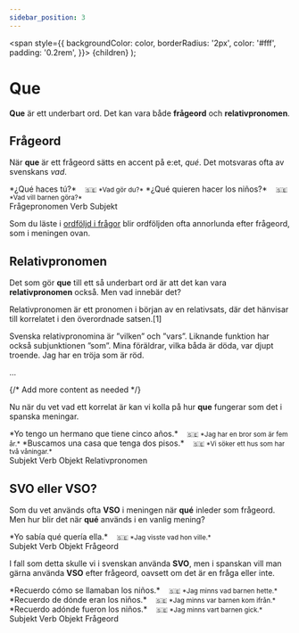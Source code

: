 ```yaml
---
sidebar_position: 3
---
```



  <span
    style={{
      backgroundColor: color,
      borderRadius: '2px',
      color: '#fff',
      padding: '0.2rem',
    }}>
    {children}
  </span>
);

# <Highlight color="var(--highlight)">Que</Highlight>

**Que** är ett underbart ord. Det kan vara både **frågeord** och **relativpronomen**.

## Frågeord

När **que** är ett frågeord sätts en accent på e:et, *qué*. Det motsvaras ofta av svenskans *vad*.

<div className="custom-quote">  
*¿<span style={{color: 'magenta'}}>Qué</span> <span style={{color: 'red'}}>haces</span> <span style={{color: 'var(--highlight)'}}>tú</span>?*   
&nbsp;&nbsp;&nbsp;<small>🇸🇪 *Vad gör du?*</small>   
*¿<span style={{color: 'magenta'}}>Qué</span> <span style={{color: 'red'}}>quieren hacer</span> <span style={{color: 'var(--highlight)'}}>los niños</span>?*   
&nbsp;&nbsp;&nbsp;<small>🇸🇪 *Vad vill barnen göra?*</small>   
</div>

<div className="subject-box">
  <span className="magenta-dot"></span>
  <span className="subject-text">Frågepronomen</span>
  <span className="red-dot"></span>
  <span className="subject-text">Verb</span>
  <span className="blue-dot"></span>
  <span className="subject-text">Subjekt</span>
</div>

Som du läste i [ordföljd i frågor](/docs/Syntax/Ordföljd%20i%20frågor) blir ordföljden ofta annorlunda efter frågeord, som i meningen ovan. 

## Relativpronomen

Det som gör **que** till ett så underbart ord är att det kan vara **relativpronomen** också. Men vad innebär det? 

<div className="browser-container">
  <BrowserWindow title="https://sv.wikipedia.org/wiki/Relativpronomen">
<p>
Relativpronomen är ett pronomen i början av en relativsats, där det hänvisar till korrelatet i den överordnade satsen.[1]

Svenska relativpronomina är ”vilken” och ”vars”. Liknande funktion har också subjunktionen ”som”.
Mina föräldrar, vilka båda är döda, var djupt troende.
Jag har en tröja som är röd.  

...
</p>
    {/* Add more content as needed */}
  </BrowserWindow>
</div>

Nu när du vet vad ett korrelat är kan vi kolla på hur **que** fungerar som det i spanska meningar.

<div className="custom-quote">  
*<span style={{color: 'var(--highlight)'}}>Yo</span> <span style={{color: 'red'}}>tengo</span> <span style={{color: 'lightseagreen'}}>un hermano</span> <span style={{color: 'magenta'}}>que</span> <span style={{color: 'red'}}>tiene</span>  <span style={{color: 'lightseagreen'}}>cinco años</span>.*   
&nbsp;&nbsp;&nbsp;<small>🇸🇪 *Jag har en bror som är fem år.*</small>   
*<span style={{color: 'red'}}>Buscamos</span> <span style={{color: 'lightseagreen'}}>una casa</span> <span style={{color: 'magenta'}}>que</span> <span style={{color: 'red'}}>tenga</span>  <span style={{color: 'lightseagreen'}}>dos pisos</span>.*   
&nbsp;&nbsp;&nbsp;<small>🇸🇪 *Vi söker ett hus som har två våningar.*</small>   
</div>

<div className="subject-box">
  <span className="blue-dot"></span>
  <span className="subject-text">Subjekt</span>
  <span className="red-dot"></span>
  <span className="subject-text">Verb</span>
    <span className="aqua-dot"></span>
  <span className="subject-text">Objekt</span>
  <span className="magenta-dot"></span>
  <span className="subject-text">Relativpronomen</span>
</div>

## SVO eller VSO?

Som du vet används ofta **VSO** i meningen när **qué** inleder som frågeord. Men hur blir det när **qué** används i en vanlig mening?

<div className="custom-quote">  
*<span style={{color: 'var(--highlight)'}}>Yo</span> <span style={{color: 'red'}}>sabía</span> <span style={{color: 'magenta'}}>qué</span> <span style={{color: 'red'}}>quería</span> <span style={{color: 'var(--highlight)'}}>ella</span>.*   
&nbsp;&nbsp;&nbsp;<small>🇸🇪 *Jag visste vad hon ville.*</small>   
</div>

<div className="subject-box">
  <span className="blue-dot"></span>
  <span className="subject-text">Subjekt</span>
  <span className="red-dot"></span>
  <span className="subject-text">Verb</span>
    <span className="aqua-dot"></span>
  <span className="subject-text">Objekt</span>
  <span className="magenta-dot"></span>
  <span className="subject-text">Frågeord</span>
</div>

I fall som detta skulle vi i svenskan använda **SVO**, men i spanskan vill man gärna använda **VSO** efter frågeord, oavsett om det är en fråga eller inte.

<div className="custom-quote">  
*<span style={{color: 'red'}}>Recuerdo</span> <span style={{color: 'magenta'}}>cómo</span> <span style={{color: 'red'}}>se llamaban</span> <span style={{color: 'var(--highlight)'}}>los niños</span>.*   
&nbsp;&nbsp;&nbsp;<small>🇸🇪 *Jag minns vad barnen hette.*</small>   
*<span style={{color: 'red'}}>Recuerdo</span> <span style={{color: 'magenta'}}>de dónde</span> <span style={{color: 'red'}}>eran</span> <span style={{color: 'var(--highlight)'}}>los niños</span>.*   
&nbsp;&nbsp;&nbsp;<small>🇸🇪 *Jag minns var barnen kom ifrån.*</small>   
*<span style={{color: 'red'}}>Recuerdo</span> <span style={{color: 'magenta'}}>adónde</span> <span style={{color: 'red'}}>fueron</span> <span style={{color: 'var(--highlight)'}}>los niños</span>.*   
&nbsp;&nbsp;&nbsp;<small>🇸🇪 *Jag minns vart barnen gick.*</small>  
</div>

<div className="subject-box">
  <span className="blue-dot"></span>
  <span className="subject-text">Subjekt</span>
  <span className="red-dot"></span>
  <span className="subject-text">Verb</span>
    <span className="aqua-dot"></span>
  <span className="subject-text">Objekt</span>
  <span className="magenta-dot"></span>
  <span className="subject-text">Frågeord</span>
</div>